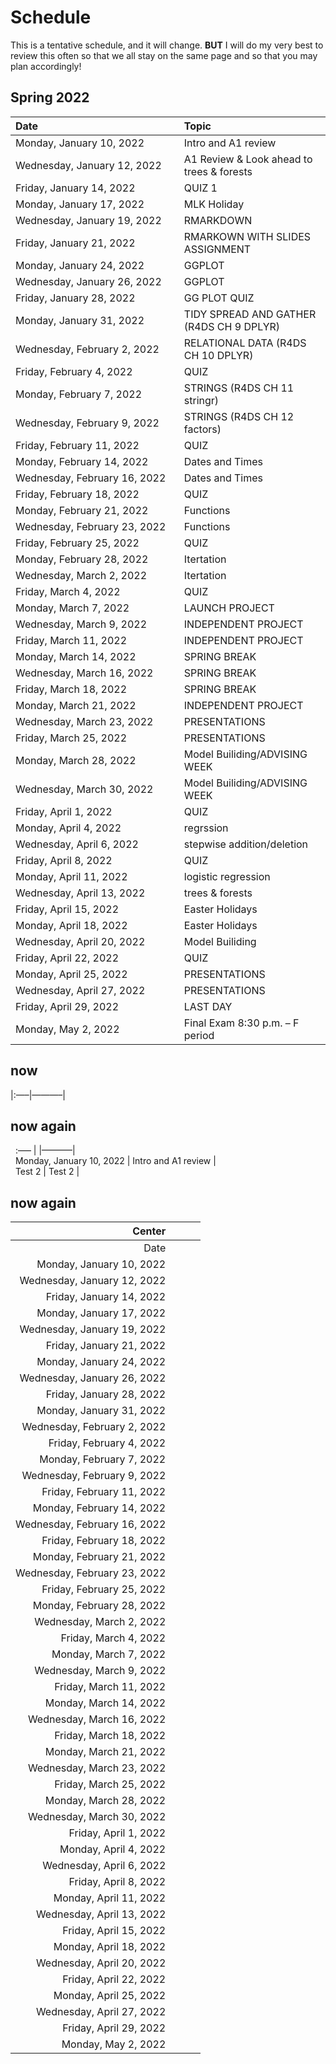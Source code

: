 # Schedule

This is a tentative schedule, and it will change.  **BUT** I will do my very best to review this often so that we all stay on the same page and so that you may plan accordingly!

## Spring 2022  {-}


Date | Topic | 				
|:-------|:------				
| 	Monday, January 10, 2022	| 	Intro and A1 review	| 
| 	Wednesday, January 12, 2022	| 	A1 Review & Look ahead to trees & forests	| 
| 	Friday, January 14, 2022	| 	QUIZ 1	| 
| 	Monday, January 17, 2022	| 	MLK Holiday	| 
| 	Wednesday, January 19, 2022	| 	RMARKDOWN	| 
| 	Friday, January 21, 2022	| 	RMARKOWN WITH SLIDES ASSIGNMENT	| 
| 	Monday, January 24, 2022	| 	GGPLOT	| 
| 	Wednesday, January 26, 2022	| 	GGPLOT	| 
| 	Friday, January 28, 2022	| 	GG PLOT QUIZ	| 
| 	Monday, January 31, 2022	| 	TIDY SPREAD AND GATHER (R4DS CH 9 DPLYR)	| 
| 	Wednesday, February 2, 2022	| 	RELATIONAL DATA  (R4DS CH 10 DPLYR)	| 
| 	Friday, February 4, 2022	| 	QUIZ	| 
| 	Monday, February 7, 2022	| 	STRINGS  (R4DS CH 11  stringr)	| 
| 	Wednesday, February 9, 2022	| 	STRINGS  (R4DS CH 12 factors)	| 
| 	Friday, February 11, 2022	| 	QUIZ	| 
| 	Monday, February 14, 2022	| 	Dates and Times	| 
| 	Wednesday, February 16, 2022	| 	Dates and Times	| 
| 	Friday, February 18, 2022	| 	QUIZ	| 
| 	Monday, February 21, 2022	| 	Functions	| 
| 	Wednesday, February 23, 2022	| 	Functions	| 
| 	Friday, February 25, 2022	| 	QUIZ	| 
| 	Monday, February 28, 2022	| 	Itertation	| 
| 	Wednesday, March 2, 2022	| 	Itertation	| 
| 	Friday, March 4, 2022	| 	QUIZ	| 
| 	Monday, March 7, 2022	| 	LAUNCH PROJECT	| 
| 	Wednesday, March 9, 2022	| 	INDEPENDENT PROJECT	| 
| 	Friday, March 11, 2022	| 	INDEPENDENT PROJECT	| 
| 	Monday, March 14, 2022	| 	SPRING BREAK	| 
| 	Wednesday, March 16, 2022	| 	SPRING BREAK	| 
| 	Friday, March 18, 2022	| 	SPRING BREAK	| 
| 	Monday, March 21, 2022	| 	INDEPENDENT PROJECT	| 
| 	Wednesday, March 23, 2022	| 	PRESENTATIONS	| 
| 	Friday, March 25, 2022	| 	PRESENTATIONS	| 
| 	Monday, March 28, 2022	| 	Model Builiding/ADVISING WEEK	| 
| 	Wednesday, March 30, 2022	| 	Model Builiding/ADVISING WEEK	| 
| 	Friday, April 1, 2022	| 	QUIZ	| 
| 	Monday, April 4, 2022	| 	regrssion	| 
| 	Wednesday, April 6, 2022	| 	stepwise addition/deletion	| 
| 	Friday, April 8, 2022	| 	QUIZ	| 
| 	Monday, April 11, 2022	| 	logistic regression	| 
| 	Wednesday, April 13, 2022	| 	trees & forests	| 
| 	Friday, April 15, 2022	| 	Easter Holidays	| 
| 	Monday, April 18, 2022	| 	Easter Holidays	| 
| 	Wednesday, April 20, 2022	| 	Model Builiding	| 
| 	Friday, April 22, 2022	| 	QUIZ	| 
| 	Monday, April 25, 2022	| 	PRESENTATIONS	| 
| 	Wednesday, April 27, 2022	| 	PRESENTATIONS	| 
| 	Friday, April 29, 2022	| 	LAST DAY	| 
| 	Monday, May 2, 2022	| 	Final Exam 8:30 p.m. – F period	| 



## now

|:-----|-----------|

## now again

|	:-----	|	|-----------|	
| 	Monday, January 10, 2022	| 	Intro and A1 review	| 
| 	Test 2 	| 	Test 2	| 

## now again

| 	Center	| 
|-------:|:------|-----------|:-----
| 	Date	| 
| 	Monday, January 10, 2022	| 
| 	Wednesday, January 12, 2022	| 
| 	Friday, January 14, 2022	| 
| 	Monday, January 17, 2022	| 
| 	Wednesday, January 19, 2022	| 
| 	Friday, January 21, 2022	| 
| 	Monday, January 24, 2022	| 
| 	Wednesday, January 26, 2022	| 
| 	Friday, January 28, 2022	| 
| 	Monday, January 31, 2022	| 
| 	Wednesday, February 2, 2022	| 
| 	Friday, February 4, 2022	| 
| 	Monday, February 7, 2022	| 
| 	Wednesday, February 9, 2022	| 
| 	Friday, February 11, 2022	| 
| 	Monday, February 14, 2022	| 
| 	Wednesday, February 16, 2022	| 
| 	Friday, February 18, 2022	| 
| 	Monday, February 21, 2022	| 
| 	Wednesday, February 23, 2022	| 
| 	Friday, February 25, 2022	| 
| 	Monday, February 28, 2022	| 
| 	Wednesday, March 2, 2022	| 
| 	Friday, March 4, 2022	| 
| 	Monday, March 7, 2022	| 
| 	Wednesday, March 9, 2022	| 
| 	Friday, March 11, 2022	| 
| 	Monday, March 14, 2022	| 
| 	Wednesday, March 16, 2022	| 
| 	Friday, March 18, 2022	| 
| 	Monday, March 21, 2022	| 
| 	Wednesday, March 23, 2022	| 
| 	Friday, March 25, 2022	| 
| 	Monday, March 28, 2022	| 
| 	Wednesday, March 30, 2022	| 
| 	Friday, April 1, 2022	| 
| 	Monday, April 4, 2022	| 
| 	Wednesday, April 6, 2022	| 
| 	Friday, April 8, 2022	| 
| 	Monday, April 11, 2022	| 
| 	Wednesday, April 13, 2022	| 
| 	Friday, April 15, 2022	| 
| 	Monday, April 18, 2022	| 
| 	Wednesday, April 20, 2022	| 
| 	Friday, April 22, 2022	| 
| 	Monday, April 25, 2022	| 
| 	Wednesday, April 27, 2022	| 
| 	Friday, April 29, 2022	| 
| 	Monday, May 2, 2022	| 
